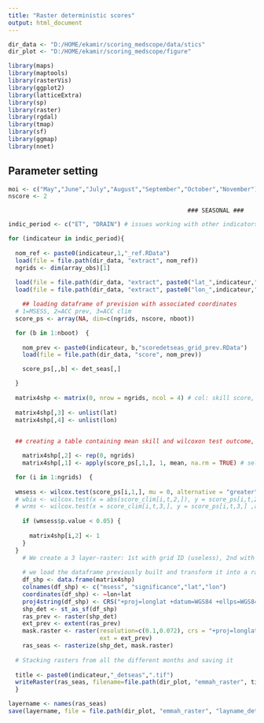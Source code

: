 ```yaml
---
title: "Raster deterministic scores"
output: html_document
---
```


```r
dir_data <- "D:/HOME/ekamir/scoring_medscope/data/stics" 
dir_plot <- "D:/HOME/ekamir/scoring_medscope/figure" 

library(maps)
library(maptools)
library(rasterVis)
library(ggplot2)
library(latticeExtra)
library(sp)
library(raster)
library(rgdal)
library(tmap)
library(sf)
library(ggmap)
library(nnet)

```

## Parameter setting 

```r

moi <- c("May","June","July","August","September","October","November")
nscore <- 2

```


                                                       ### SEASONAL ###


```r

indic_period <- c("ET", "DRAIN") # issues working with other indicators

for (indicateur in indic_period){
  
  nom_ref <- paste0(indicateur,1,"_ref.RData")
  load(file = file.path(dir_data, "extract", nom_ref))
  ngrids <- dim(array_obs)[1]
  
  load(file = file.path(dir_data, "extract", paste0("lat_",indicateur,".RData")))
  load(file = file.path(dir_data, "extract", paste0("lon_",indicateur,".RData")))

    ## loading dataframe of prevision with associated coordinates
  # 1=MSESS, 2=ACC prev, 3=ACC clim
  score_ps <- array(NA, dim=c(ngrids, nscore, nboot)) 

  for (b in 1:nboot)  { 
  
    nom_prev <- paste0(indicateur, b,"scoredetseas_grid_prev.RData")
    load(file = file.path(dir_data, "score", nom_prev))

    score_ps[,,b] <- det_seas[,]

  }
   
  matrix4shp <- matrix(0, nrow = ngrids, ncol = 4) # col: skill score, significant, lat, lon 
  
  matrix4shp[,3] <- unlist(lat)
  matrix4shp[,4] <- unlist(lon)

  
  ## creating a table containing mean skill and wilcoxon test outcome, with both coordinates (shape ready for shapefile conversion)

    matrix4shp[,2] <- rep(0, ngrids)
    matrix4shp[,1] <- apply(score_ps[,1,], 1, mean, na.rm = TRUE) # select MSESS and summarize over bootstrap

  for (i in 1:ngrids)  { 
    
  wmsess <- wilcox.test(score_ps[i,1,], mu = 0, alternative = "greater", conf.level = 0.95)
  # wbia <- wilcox.test(x = abs(score_clim[i,t,2,]), y = score_ps[i,t,2,] ,alternative = "greater", paired = TRUE, conf.level = 0.95)
  # wrms <- wilcox.test(x = score_clim[i,t,3,], y = score_ps[i,t,3,] ,alternative = "greater", paired = TRUE, conf.level = 0.95)
 
    if (wmsess$p.value < 0.05) {
      
      matrix4shp[i,2] <- 1 
    }
  }
    # We create a 3 layer-raster: 1st with grid ID (useless), 2nd with msess score; 3rd with wilcoxon test outcomes. 
    
    # we load the dataframe previously built and transform it into a raster
    df_shp <- data.frame(matrix4shp)
    colnames(df_shp) <- c("msess", "significance","lat","lon")
    coordinates(df_shp) <- ~lon+lat
    proj4string(df_shp) <- CRS("+proj=longlat +datum=WGS84 +ellps=WGS84 +towgs84=0,0,0")
    shp_det <- st_as_sf(df_shp)
    ras_prev <- raster(shp_det)
    ext_prev <- extent(ras_prev)
    mask.raster <- raster(resolution=c(0.1,0.072), crs = "+proj=longlat +datum=WGS84 +ellps=WGS84 +towgs84=0,0,0", ## !!!!!!!!!!!
                          ext = ext_prev)
    ras_seas <- rasterize(shp_det, mask.raster) 
  
  # Stacking rasters from all the different months and saving it
  
  title <- paste0(indicateur,"_detseas",".tif")
  writeRaster(ras_seas, filename=file.path(dir_plot, "emmah_raster", title), overwrite = TRUE)
  }

layername <- names(ras_seas)
save(layername, file = file.path(dir_plot, "emmah_raster", "layname_detseas.RData"))

```

